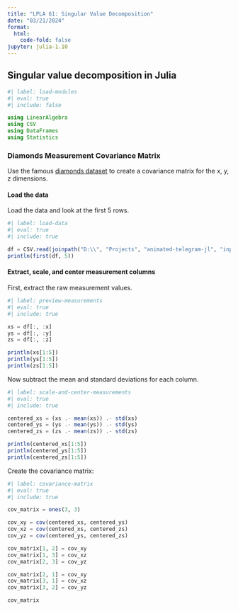 ```yaml
---
title: "LPLA 61: Singular Value Decomposition"
date: "03/21/2024"
format:
  html:
    code-fold: false
jupyter: julia-1.10
---
```


## Singular value decomposition in Julia

```julia
#| label: load-modules
#| eval: true
#| include: false

using LinearAlgebra
using CSV
using DataFrames
using Statistics
```

### Diamonds Measurement Covariance Matrix

Use the famous [diamonds dataset](https://www.kaggle.com/datasets/shivam2503/diamonds) to create a covariance matrix for the x, y, z dimensions.

#### Load the data

Load the data and look at the first 5 rows.

```julia
#| label: load-data
#| eval: true
#| include: true

df = CSV.read(joinpath("D:\\", "Projects", "animated-telegram-jl", "input", "diamonds.csv"), DataFrame)
println(first(df, 5))
```

#### Extract, scale, and center measurement columns

First, extract the raw measurement values.

```julia
#| label: preview-measurements
#| eval: true
#| include: true

xs = df[:, :x]
ys = df[:, :y]
zs = df[:, :z]

println(xs[1:5])
println(ys[1:5])
println(zs[1:5])
```

Now subtract the mean and standard deviations for each column.

```julia
#| label: scale-and-center-measurements
#| eval: true
#| include: true

centered_xs = (xs .- mean(xs)) .- std(xs)
centered_ys = (ys .- mean(ys)) .- std(ys)
centered_zs = (zs .- mean(zs)) .- std(zs)

println(centered_xs[1:5])
println(centered_ys[1:5])
println(centered_zs[1:5])
```

Create the covariance matrix:

```julia
#| label: covariance-matrix
#| eval: true
#| include: true

cov_matrix = ones(3, 3)

cov_xy = cov(centered_xs, centered_ys)
cov_xz = cov(centered_xs, centered_zs)
cov_yz = cov(centered_ys, centered_zs)

cov_matrix[1, 2] = cov_xy
cov_matrix[1, 3] = cov_xz
cov_matrix[2, 3] = cov_yz

cov_matrix[2, 1] = cov_xy
cov_matrix[3, 1] = cov_xz
cov_matrix[3, 2] = cov_yz

cov_matrix
```
